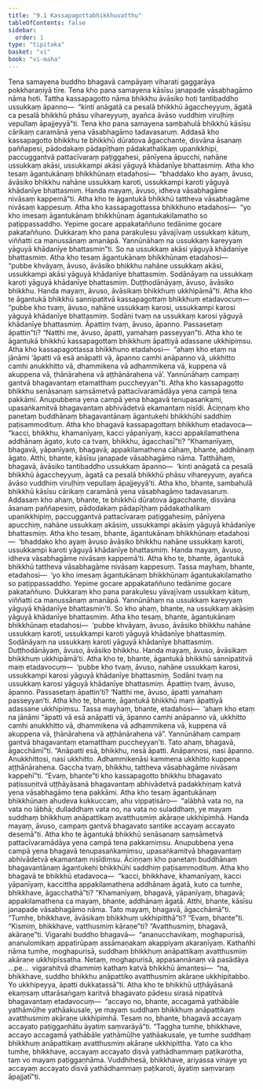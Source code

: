```yaml
---
title: "9.1 Kassapagottabhikkhuvatthu"
tableOfContents: false
sidebar:
  order: 1
type: "tipitaka"
basket: "vi"
book: "vi-maha"
---
```



<DynamicBreadcrumb />

<Division number="380" book="vi-maha">

<Paragraph number="1774" book="vi-maha">
Tena samayena buddho bhagavā campāyaṃ viharati gaggarāya pokkharaṇiyā tīre. Tena kho pana samayena kāsīsu janapade vāsabhagāmo nāma hoti. Tattha kassapagotto nāma bhikkhu āvāsiko hoti tantibaddho ussukkaṃ āpanno—  “kinti anāgatā ca pesalā bhikkhū āgaccheyyuṃ, āgatā ca pesalā bhikkhū phāsu vihareyyuṃ, ayañca āvāso vuddhiṃ viruḷhiṃ vepullaṃ āpajjeyyā”ti. Tena kho pana samayena sambahulā bhikkhū kāsīsu cārikaṃ caramānā yena vāsabhagāmo tadavasaruṃ. Addasā kho kassapagotto bhikkhu te bhikkhū dūratova āgacchante, disvāna āsanaṃ paññapesi, pādodakaṃ pādapīṭhaṃ pādakathalikaṃ upanikkhipi, paccuggantvā pattacīvaraṃ paṭiggahesi, pānīyena āpucchi, nahāne ussukkaṃ akāsi, ussukkampi akāsi yāguyā khādanīye bhattasmiṃ. Atha kho tesaṃ āgantukānaṃ bhikkhūnaṃ etadahosi—  “bhaddako kho ayaṃ, āvuso, āvāsiko bhikkhu nahāne ussukkaṃ karoti, ussukkampi karoti yāguyā khādanīye bhattasmiṃ. Handa mayaṃ, āvuso, idheva vāsabhagāme nivāsaṃ kappemā”ti. Atha kho te āgantukā bhikkhū tattheva vāsabhagāme nivāsaṃ kappesuṃ.
</Paragraph>

<Paragraph number="1775" book="vi-maha">
Atha kho kassapagottassa bhikkhuno etadahosi—  “yo kho imesaṃ āgantukānaṃ bhikkhūnaṃ āgantukakilamatho so paṭippassaddho. Yepime gocare appakataññuno tedānime gocare pakataññuno. Dukkaraṃ kho pana parakulesu yāvajīvaṃ ussukkaṃ kātuṃ, viññatti ca manussānaṃ amanāpā. Yannūnāhaṃ na ussukkaṃ kareyyaṃ yāguyā khādanīye bhattasmin”ti. So na ussukkaṃ akāsi yāguyā khādanīye bhattasmiṃ.
</Paragraph>

<Paragraph number="1776" book="vi-maha">
Atha kho tesaṃ āgantukānaṃ bhikkhūnaṃ etadahosi—  “pubbe khvāyaṃ, āvuso, āvāsiko bhikkhu nahāne ussukkaṃ akāsi, ussukkampi akāsi yāguyā khādanīye bhattasmiṃ. Sodānāyaṃ na ussukkaṃ karoti yāguyā khādanīye bhattasmiṃ. Duṭṭhodānāyaṃ, āvuso, āvāsiko bhikkhu. Handa mayaṃ, āvuso, āvāsikaṃ bhikkhuṃ ukkhipāmā”ti.
</Paragraph>

<Paragraph number="1777" book="vi-maha">
Atha kho te āgantukā bhikkhū sannipatitvā kassapagottaṃ bhikkhuṃ etadavocuṃ—  “pubbe kho tvaṃ, āvuso, nahāne ussukkaṃ karosi, ussukkampi karosi yāguyā khādanīye bhattasmiṃ. Sodāni tvaṃ na ussukkaṃ karosi yāguyā khādanīye bhattasmiṃ. Āpattiṃ tvaṃ, āvuso, āpanno. Passasetaṃ āpattin”ti? “Natthi me, āvuso, āpatti, yamahaṃ passeyyan”ti. Atha kho te āgantukā bhikkhū kassapagottaṃ bhikkhuṃ āpattiyā adassane ukkhipiṃsu.
</Paragraph>

<Paragraph number="1778" book="vi-maha">
Atha kho kassapagottassa bhikkhuno etadahosi—  “ahaṃ kho etaṃ na jānāmi ‘āpatti vā esā anāpatti vā, āpanno camhi anāpanno vā, ukkhitto camhi anukkhitto vā, dhammikena vā adhammikena vā, kuppena vā akuppena vā, ṭhānārahena vā aṭṭhānārahena vā’. Yannūnāhaṃ campaṃ gantvā bhagavantaṃ etamatthaṃ puccheyyan”ti. Atha kho kassapagotto bhikkhu senāsanaṃ saṃsāmetvā pattacīvaramādāya yena campā tena pakkāmi. Anupubbena yena campā yena bhagavā tenupasaṅkami, upasaṅkamitvā bhagavantaṃ abhivādetvā ekamantaṃ nisīdi. Āciṇṇaṃ kho panetaṃ buddhānaṃ bhagavantānaṃ āgantukehi bhikkhūhi saddhiṃ paṭisammodituṃ. Atha kho bhagavā kassapagottaṃ bhikkhuṃ etadavoca—  “kacci, bhikkhu, khamanīyaṃ, kacci yāpanīyaṃ, kacci appakilamathena addhānaṃ āgato, kuto ca tvaṃ, bhikkhu, āgacchasī”ti? “Khamanīyaṃ, bhagavā, yāpanīyaṃ, bhagavā; appakilamathena cāhaṃ, bhante, addhānaṃ āgato. Atthi, bhante, kāsīsu janapade vāsabhagāmo nāma. Tatthāhaṃ, bhagavā, āvāsiko tantibaddho ussukkaṃ āpanno—  ‘kinti anāgatā ca pesalā bhikkhū āgaccheyyuṃ, āgatā ca pesalā bhikkhū phāsu vihareyyuṃ, ayañca āvāso vuddhiṃ viruḷhiṃ vepullaṃ āpajjeyyā’ti. Atha kho, bhante, sambahulā bhikkhū kāsīsu cārikaṃ caramānā yena vāsabhagāmo tadavasaruṃ. Addasaṃ kho ahaṃ, bhante, te bhikkhū dūratova āgacchante, disvāna āsanaṃ paññapesiṃ, pādodakaṃ pādapīṭhaṃ pādakathalikaṃ upanikkhipiṃ, paccuggantvā pattacīvaraṃ paṭiggahesiṃ, pānīyena apucchiṃ, nahāne ussukkaṃ akāsiṃ, ussukkampi akāsiṃ yāguyā khādanīye bhattasmiṃ. Atha kho tesaṃ, bhante, āgantukānaṃ bhikkhūnaṃ etadahosi—  ‘bhaddako kho ayaṃ āvuso āvāsiko bhikkhu nahāne ussukkaṃ karoti, ussukkampi karoti yāguyā khādanīye bhattasmiṃ. Handa mayaṃ, āvuso, idheva vāsabhagāme nivāsaṃ kappemā’ti. Atha kho te, bhante, āgantukā bhikkhū tattheva vāsabhagāme nivāsaṃ kappesuṃ. Tassa mayhaṃ, bhante, etadahosi—  ‘yo kho imesaṃ āgantukānaṃ bhikkhūnaṃ āgantukakilamatho so paṭippassaddho. Yepime gocare appakataññuno tedānime gocare pakataññuno. Dukkaraṃ kho pana parakulesu yāvajīvaṃ ussukkaṃ kātuṃ, viññatti ca manussānaṃ amanāpā. Yannūnāhaṃ na ussukkaṃ kareyyaṃ yāguyā khādanīye bhattasmin’ti. So kho ahaṃ, bhante, na ussukkaṃ akāsiṃ yāguyā khādanīye bhattasmiṃ. Atha kho tesaṃ, bhante, āgantukānaṃ bhikkhūnaṃ etadahosi—  ‘pubbe khvāyaṃ, āvuso, āvāsiko bhikkhu nahāne ussukkaṃ karoti, ussukkampi karoti yāguyā khādanīye bhattasmiṃ. Sodānāyaṃ na ussukkaṃ karoti yāguyā khādanīye bhattasmiṃ. Duṭṭhodānāyaṃ, āvuso, āvāsiko bhikkhu. Handa mayaṃ, āvuso, āvāsikaṃ bhikkhuṃ ukkhipāmā’ti. Atha kho te, bhante, āgantukā bhikkhū sannipatitvā maṃ etadavocuṃ—  ‘pubbe kho tvaṃ, āvuso, nahāne ussukkaṃ karosi, ussukkampi karosi yāguyā khādanīye bhattasmiṃ. Sodāni tvaṃ na ussukkaṃ karosi yāguyā khādanīye bhattasmiṃ. Āpattiṃ tvaṃ, āvuso, āpanno. Passasetaṃ āpattin’ti? ‘Natthi me, āvuso, āpatti yamahaṃ passeyyan’ti. Atha kho te, bhante, āgantukā bhikkhū maṃ āpattiyā adassane ukkhipiṃsu. Tassa mayhaṃ, bhante, etadahosi—  ‘ahaṃ kho etaṃ na jānāmi “āpatti vā esā anāpatti vā, āpanno camhi anāpanno vā, ukkhitto camhi anukkhitto vā, dhammikena vā adhammikena vā, kuppena vā akuppena vā, ṭhānārahena vā aṭṭhānārahena vā”. Yannūnāhaṃ campaṃ gantvā bhagavantaṃ etamatthaṃ puccheyyan’ti. Tato ahaṃ, bhagavā, āgacchāmī”ti. “Anāpatti esā, bhikkhu, nesā āpatti. Anāpannosi, nasi āpanno. Anukkhittosi, nasi ukkhitto. Adhammikenāsi kammena ukkhitto kuppena aṭṭhānārahena. Gaccha tvaṃ, bhikkhu, tattheva vāsabhagāme nivāsaṃ kappehī”ti. “Evaṃ, bhante”ti kho kassapagotto bhikkhu bhagavato paṭissuṇitvā uṭṭhāyāsanā bhagavantaṃ abhivādetvā padakkhiṇaṃ katvā yena vāsabhagāmo tena pakkāmi.
</Paragraph>

</Division>
<Division number="381" book="vi-maha">

<Paragraph number="1779" book="vi-maha">
Atha kho tesaṃ āgantukānaṃ bhikkhūnaṃ ahudeva kukkuccaṃ, ahu vippaṭisāro—  “alābhā vata no, na vata no lābhā; dulladdhaṃ vata no, na vata no suladdhaṃ, ye mayaṃ suddhaṃ bhikkhuṃ anāpattikaṃ avatthusmiṃ akāraṇe ukkhipimhā. Handa mayaṃ, āvuso, campaṃ gantvā bhagavato santike accayaṃ accayato desemā”ti. Atha kho te āgantukā bhikkhū senāsanaṃ saṃsāmetvā pattacīvaramādāya yena campā tena pakkamiṃsu. Anupubbena yena campā yena bhagavā tenupasaṅkamiṃsu, upasaṅkamitvā bhagavantaṃ abhivādetvā ekamantaṃ nisīdiṃsu. Āciṇṇaṃ kho panetaṃ buddhānaṃ bhagavantānaṃ āgantukehi bhikkhūhi saddhiṃ paṭisammodituṃ. Atha kho bhagavā te bhikkhū etadavoca—  “kacci, bhikkhave, khamanīyaṃ, kacci yāpanīyaṃ, kaccittha appakilamathena addhānaṃ āgatā, kuto ca tumhe, bhikkhave, āgacchathā”ti? “Khamanīyaṃ, bhagavā, yāpanīyaṃ, bhagavā; appakilamathena ca mayaṃ, bhante, addhānaṃ āgatā. Atthi, bhante, kāsīsu janapade vāsabhagāmo nāma. Tato mayaṃ, bhagavā, āgacchāmā”ti. “Tumhe, bhikkhave, āvāsikaṃ bhikkhuṃ ukkhipitthā”ti? “Evaṃ, bhante”ti. “Kismiṃ, bhikkhave, vatthusmiṃ kāraṇe”ti? “Avatthusmiṃ, bhagavā, akāraṇe”ti. Vigarahi buddho bhagavā—  “ananucchavikaṃ, moghapurisā, ananulomikaṃ appatirūpaṃ assāmaṇakaṃ akappiyaṃ akaraṇīyaṃ. Kathañhi nāma tumhe, moghapurisā, suddhaṃ bhikkhuṃ anāpattikaṃ avatthusmiṃ akāraṇe ukkhipissatha. Netaṃ, moghapurisā, appasannānaṃ vā pasādāya …pe…  vigarahitvā dhammiṃ kathaṃ katvā bhikkhū āmantesi—  “na, bhikkhave, suddho bhikkhu anāpattiko avatthusmiṃ akāraṇe ukkhipitabbo. Yo ukkhipeyya, āpatti dukkaṭassā”ti.
</Paragraph>

<Paragraph number="1780" book="vi-maha">
Atha kho te bhikkhū uṭṭhāyāsanā ekaṃsaṃ uttarāsaṅgaṃ karitvā bhagavato pādesu sirasā nipatitvā bhagavantaṃ etadavocuṃ—  “accayo no, bhante, accagamā yathābāle yathāmūḷhe yathāakusale, ye mayaṃ suddhaṃ bhikkhuṃ anāpattikaṃ avatthusmiṃ akāraṇe ukkhipimhā. Tesaṃ no, bhante, bhagavā accayaṃ accayato paṭiggaṇhātu āyatiṃ saṃvarāyā”ti. “Taggha tumhe, bhikkhave, accayo accagamā yathābāle yathāmūḷhe yathāakusale, ye tumhe suddhaṃ bhikkhuṃ anāpattikaṃ avatthusmiṃ akāraṇe ukkhipittha. Yato ca kho tumhe, bhikkhave, accayaṃ accayato disvā yathādhammaṃ paṭikarotha, taṃ vo mayaṃ paṭiggaṇhāma. Vuddhihesā, bhikkhave, ariyassa vinaye yo accayaṃ accayato disvā yathādhammaṃ paṭikaroti, āyatiṃ saṃvaraṃ āpajjatī”ti.
</Paragraph>
</Division>